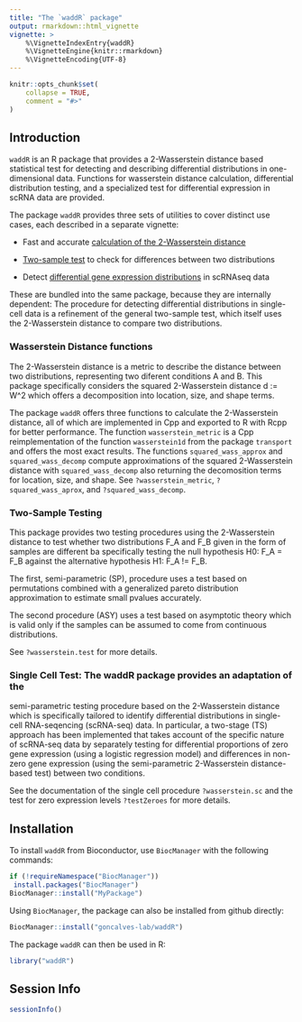 ```yaml
---
title: "The `waddR` package"
output: rmarkdown::html_vignette
vignette: >
    %\VignetteIndexEntry{waddR}
    %\VignetteEngine{knitr::rmarkdown}
    %\VignetteEncoding{UTF-8}
---
```


```r
knitr::opts_chunk$set(
    collapse = TRUE,
    comment = "#>"
)
```


## Introduction

`waddR` is an R package that provides a 2-Wasserstein distance based 
statistical test for detecting and describing differential distributions in
one-dimensional data.
Functions for wasserstein distance calculation, differential distribution
testing, and a specialized test for differential expression in scRNA data are
provided.

The package `waddR` provides three sets of utilities to cover distinct use
cases, each described in a separate vignette:

* Fast and accurate 
[calculation of the  2-Wasserstein distance](wasserstein_metric.html)

* [Two-sample test](wasserstein_test.html) to check for differences between two
distributions

* Detect
[differential gene expression distributions](wasserstein_singlecell.html)
in scRNAseq data

These are bundled into the same package, because they are internally dependent:
The procedure for detecting differential distributions in single-cell data is a
refinement of the general two-sample test, which itself uses the 2-Wasserstein
distance to compare two distributions.


### Wasserstein Distance functions

The 2-Wasserstein distance is a metric to describe the distance between two
distributions, representing two diferent conditions A and B. This package
specifically considers the squared 2-Wasserstein distance d := W^2 which
offers a decomposition into location, size, and shape terms.

The package `waddR` offers three functions to calculate the 2-Wasserstein
distance, all of which are implemented in Cpp and exported to R with Rcpp for
better performance.
The function `wasserstein_metric` is a Cpp reimplementation of the
function `wasserstein1d` from the package `transport` and offers the most exact
results.
The functions `squared_wass_approx` and `squared_wass_decomp` compute
approximations of the squared 2-Wasserstein distance with `squared_wass_decomp`
also returning the decomosition terms for location, size, and shape. 
See `?wasserstein_metric`, `?squared_wass_aprox`, and `?squared_wass_decomp`.

### Two-Sample Testing

This package provides two testing procedures using the 2-Wasserstein distance
to test whether two distributions F_A and F_B given in the form of samples are
different ba specifically testing the null hypothesis H0: F_A = F_B against the
alternative hypothesis H1: F_A != F_B.

The first, semi-parametric (SP), procedure uses a test based on permutations
combined with a generalized pareto distribution approximation to estimate small
pvalues accurately.

The second procedure (ASY) uses a test based on asymptotic theory which is
valid only if the samples can be assumed to come from continuous
distributions.

See `?wasserstein.test` for more details.

### Single Cell Test: The waddR package provides an adaptation of the

semi-parametric testing procedure based on the 2-Wasserstein distance
which is specifically tailored to identify differential distributions in
single-cell RNA-seqencing (scRNA-seq) data. In particular, a two-stage
(TS) approach has been implemented that takes account of the specific
nature of scRNA-seq data by separately testing for differential
proportions of zero gene expression (using a logistic regression model)
and differences in non-zero gene expression (using the semi-parametric
2-Wasserstein distance-based test) between two conditions.

See the documentation of the single cell procedure `?wasserstein.sc` and the
test for zero expression levels `?testZeroes` for more details.


## Installation

To install `waddR` from Bioconductor, use `BiocManager` with the following commands:

```r
if (!requireNamespace("BiocManager"))
 install.packages("BiocManager")
BiocManager::install("MyPackage")
```

Using `BiocManager`, the package can also be installed from github directly:

```r
BiocManager::install("goncalves-lab/waddR")
```

The package `waddR` can then be used in R:

```r
library("waddR")
```

## Session Info

```r
sessionInfo()
```

